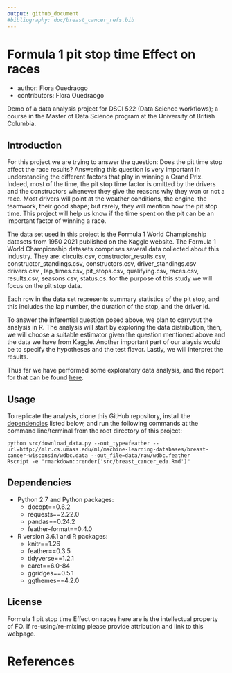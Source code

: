 ```yaml
---
output: github_document
#bibliography: doc/breast_cancer_refs.bib
---
```


# Formula 1 pit stop time Effect on races
- author: Flora Ouedraogo
- contributors: Flora Ouedraogo

Demo of a data analysis project for DSCI 522 (Data Science workflows); a course in the Master of Data Science program at the University of British Columbia.

## Introduction

For this project we are trying to answer the question: Does the pit time stop affect the race results? 
Answering this question is very important in understanding the different factors that play in winning a Grand Prix. Indeed, most of the time, the pit stop time factor is omitted by the drivers and the constructors whenever they give the reasons why they won or not a race. Most drivers will point at the weather conditions, the engine, the teamwork, their good shape; but rarely, they will mention how the pit stop time. This project will help us know if the time spent on the pit can be an important factor of winning a race.

The data set used in this project is the Formula 1 World Championship datasets from 1950 2021 published on the Kaggle website. The Formula 1 World Championship datasets comprises several data collected about this industry. They are: circuits.csv, constructor_results.csv, constructor_standings.csv, constructors.csv, driver_standings.csv
drivers.csv , lap_times.csv, pit_stops.csv, qualifying.csv, races.csv, results.csv, seasons.csv, status.cs. for the purpose of this study we will focus on the pit stop data.

Each row in the data set represents summary statistics of the pit stop, and this includes the lap number, the duration of the stop, and the driver id.  

To answer the inferential question posed above, we plan to carryout the analysis in R. The analysis will start by
exploring the data distribution, then, we will choose a suitable estimator given the question mentioned above and the data we have from Kaggle. Another important part of our alaysis would be to  specify the hypotheses and the test flavor. Lastly, we will  interpret the results.
    


Thus far we have performed some exploratory data analysis, and the report for that can be found [here](src/breast_cancer_eda.md).

## Usage

To replicate the analysis, clone this GitHub repository, install the [dependencies](#dependencies) listed below, and run the following commands at the command line/terminal from the root directory of this project:

```
python src/download_data.py --out_type=feather --url=http://mlr.cs.umass.edu/ml/machine-learning-databases/breast-cancer-wisconsin/wdbc.data --out_file=data/raw/wdbc.feather
Rscript -e "rmarkdown::render('src/breast_cancer_eda.Rmd')"
```

## Dependencies
- Python 2.7 and Python packages:
  - docopt==0.6.2
  - requests==2.22.0
  - pandas==0.24.2
  - feather-format==0.4.0
- R version 3.6.1 and R packages:
  - knitr==1.26
  - feather==0.3.5
  - tidyverse==1.2.1
  - caret==6.0-84
  - ggridges==0.5.1
  - ggthemes==4.2.0
  
## License
Formula 1 pit stop time Effect on races here are is the intellectual property of FO. If re-using/re-mixing please provide attribution and link to this webpage.

# References
